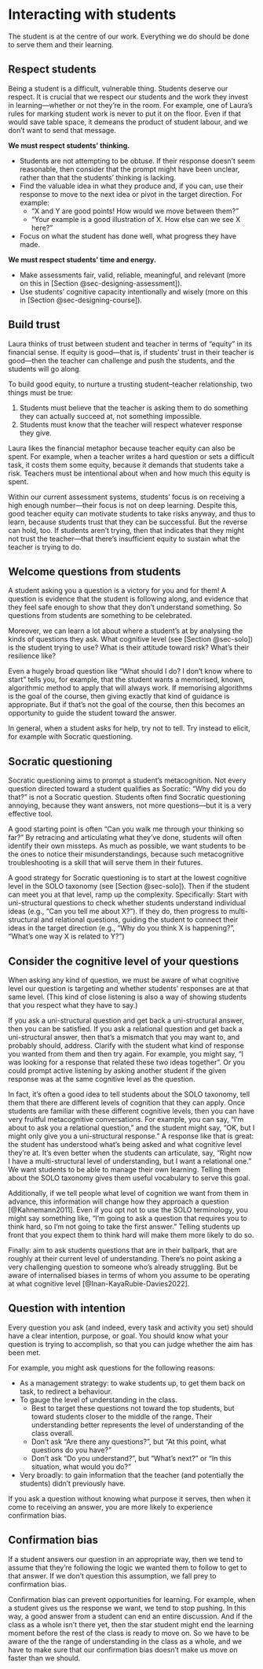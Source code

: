 # Interacting with students {#sec-interact-w-students}

The student is at the centre of our work.
Everything we do should be done to serve them and their learning.


## Respect students

Being a student is a difficult, vulnerable thing.
Students deserve our respect.
It is crucial that we respect our students and the work they invest in learning—whether or not they're in the room.
For example, one of Laura's rules for marking student work is never to put it on the floor.
Even if that would save table space, it demeans the product of student labour, and we don't want to send that message.

**We must respect students' thinking.**

- Students are not attempting to be obtuse.
If their response doesn't seem reasonable, then consider that the prompt might have been unclear, rather than that the students' thinking is lacking.
- Find the valuable idea in what they produce and, if you can, use their response to move to the next idea or pivot in the target direction. For example:
  - "X and Y are good points! How would we move between them?"
  - "Your example is a good illustration of X. How else can we see X here?"
- Focus on what the student has done well, what progress they have made.


**We must respect students' time and energy.**

- Make assessments fair, valid, reliable, meaningful, and relevant (more on this in [Section @sec-designing-assessment]).
- Use students' cognitive capacity intentionally and wisely (more on this in [Section @sec-designing-course]).


## Build trust {#sec-build-trust}

Laura thinks of trust between student and teacher in terms of "equity" in its financial sense.
If equity is good—that is, if students' trust in their teacher is good—then the teacher can challenge and push the students, and the students will go along.

To build good equity, to nurture a trusting student–teacher relationship, two things must be true:

1. Students must believe that the teacher is asking them to do something they can actually succeed at, not something impossible.
2. Students must know that the teacher will respect whatever response they give.

Laura likes the financial metaphor because teacher equity can also be spent.
For example, when a teacher writes a hard question or sets a difficult task, it costs them some equity, because it demands that students take a risk.
Teachers must be intentional about when and how much this equity is spent.

Within our current assessment systems, students' focus is on receiving a high enough number—their focus is not on deep learning.
Despite this, good teacher equity can motivate students to take risks anyway, and thus to learn, because students trust that they can be successful.
But the reverse can hold, too.
If students aren't trying, then that indicates that they might not trust the teacher—that there's insufficient equity to sustain what the teacher is trying to do.


## Welcome questions from students

A student asking you a question is a victory for you and for them!
A question is evidence that the student is following along, and evidence that they feel safe enough to show that they don't understand something.
So questions from students are something to be celebrated.

Moreover, we can learn a lot about where a student's at by analysing the kinds of questions they ask.
What cognitive level (see [Section @sec-solo]) is the student trying to use? 
What is their attitude toward risk?
What's their resilience like?

Even a hugely broad question like "What should I do? I don't know where to start" tells you, for example, that the student wants a memorised, known, algorithmic method to apply that will always work.
If memorising algorithms is the goal of the course, then giving exactly that kind of guidance is appropriate.
But if that's not the goal of the course, then this becomes an opportunity to guide the student toward the answer.

In general, when a student asks for help, try not to tell.
Try instead to elicit, for example with Socratic questioning.


## Socratic questioning {#sec-socratic}

Socratic questioning aims to prompt a student's metacognition.
Not every question directed toward a student qualifies as Socratic: "Why did you do that?" is not a Socratic question.
Students often find Socratic questioning annoying, because they want answers, not more questions—but it is a very effective tool.

A good starting point is often "Can you walk me through your thinking so far?"
By retracing and articulating what they've done, students will often identify their own missteps.
As much as possible, we want students to be the ones to notice their misunderstandings, because such metacognitive troubleshooting is a skill that will serve them in their futures.

A good strategy for Socratic questioning is to start at the lowest cognitive level in the SOLO taxonomy (see [Section @sec-solo]).
Then if the student can meet you at that level, ramp up the complexity.
Specifically: Start with uni-structural questions to check whether students understand individual ideas (e.g., "Can you tell me about X?").
If they do, then progress to multi-structural and relational questions, guiding the student to connect their ideas in the target direction (e.g., "Why do you think X is happening?", "What's one way X is related to Y?")


## Consider the cognitive level of your questions {#sec-cog-level-qs}

When asking any kind of question, we must be aware of what cognitive level our question is targeting and whether students' responses are at that same level.
(This kind of close listening is also a way of showing students that you respect what they have to say.)

If you ask a uni-structural question and get back a uni-structural answer, then you can be satisfied.
If you ask a relational question and get back a uni-structural answer, then that's a mismatch that you may want to, and probably should, address.
Clarify with the student what kind of response you wanted from them and then try again.
For example, you might say, "I was looking for a response that related these two ideas together".
Or you could prompt active listening by asking another student if the given response was at the same cognitive level as the question.

In fact, it's often a good idea to tell students about the SOLO taxonomy, tell them that there are different levels of cognition that they can apply.
Once students are familiar with these different cognitive levels, then you can have very fruitful metacognitive conversations.
For example, you can say, "I'm about to ask you a relational question," and the student might say, "OK, but I might only give you a uni-structural response."
A response like that is great: the student has understood what's being asked and what cognitive level they're at.
It's even better when the students can articulate, say, "Right now I have a multi-structural level of understanding, but I want a relational one."
We want students to be able to manage their own learning.
Telling them about the SOLO taxonomy gives them useful vocabulary to serve this goal.

Additionally, if we tell people what level of cognition we want from them in advance, this information will change how they approach a question [@Kahnemann2011].
Even if you opt not to use the SOLO terminology, you might say something like, "I'm going to ask a question that requires you to think hard, so I'm not going to take the first answer."
Telling students up front that you expect them to think hard will make them more likely to do so.

Finally: aim to ask students questions that are in their ballpark, that are roughly at their current level of understanding.
There's no point asking a very challenging question to someone who's already struggling.
But be aware of internalised biases in terms of whom you assume to be operating at what cognitive level [@Inan-KayaRubie-Davies2022].


## Question with intention

Every question you ask (and indeed, every task and activity you set) should have a clear intention, purpose, or goal.
You should know what your question is trying to accomplish, so that you can judge whether the aim has been met.

For example, you might ask questions for the following reasons:

- As a management strategy: to wake students up, to get them back on task, to redirect a behaviour.
- To gauge the level of understanding in the class.
  - Best to target these questions not toward the top students, but toward students closer to the middle of the range. 
  Their understanding better represents the level of understanding of the class overall.
  - Don't ask "Are there any questions?", but "At this point, what questions do you have?"
  - Don't ask "Do you understand?", but "What's next?" or "In this situation, what would you do?"
- Very broadly: to gain information that the teacher (and potentially the students) didn't previously have.

If you ask a question without knowing what purpose it serves, then when it come to receiving an answer, you are more likely to experience confirmation bias.


## Confirmation bias

If a student answers our question in an appropriate way, then we tend to assume that they're following the logic we wanted them to follow to get to that answer.
If we don't question this assumption, we fall prey to confirmation bias.

Confirmation bias can prevent opportunities for learning.
For example, when a student gives us the response we want, we tend to stop pushing.
In this way, a good answer from a student can end an entire discussion.
And if the class as a whole isn't there yet, then the star student might end the learning moment before the rest of the class is ready to move on.
So we have to be aware of the the range of understanding in the class as a whole, and we have to make sure that our confirmation bias doesn't make us move on faster than we should.
